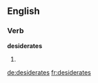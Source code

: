 
==English==

===Verb===
'''desiderates'''

# {{en-third-person singular of|desiderate}}

[[de:desiderates]]
[[fr:desiderates]]